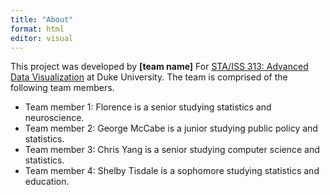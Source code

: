 ```yaml
---
title: "About"
format: html
editor: visual
---
```


This project was developed by **\[team name\]** For [STA/ISS 313: Advanced Data Visualization](https://vizdata.org/) at Duke University. The team is comprised of the following team members.

-   Team member 1: Florence is a senior studying statistics and neuroscience.
-   Team member 2: George McCabe is a junior studying public policy and statistics.
-   Team member 3: Chris Yang is a senior studying computer science and statistics.
-   Team member 4: Shelby Tisdale is a sophomore studying statistics and education.
